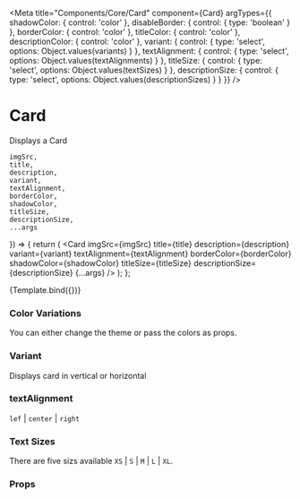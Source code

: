 
<Meta
    title="Components/Core/Card"
    component={Card}
    argTypes={{
        shadowColor: {
            control: 'color'
        },
        disableBorder: {
            control: { type: 'boolean' }
        },
        borderColor: {
            control: 'color'
        },
        titleColor: {
            control: 'color'
        },
        descriptionColor: {
            control: 'color'
        },
        variant: {
            control: {
                type: 'select',
                options: Object.values(variants)
            }
        },
        textAlignment: {
            control: {
                type: 'select',
                options: Object.values(textAlignments)
            }
        },
        titleSize: {
            control: {
                type: 'select',
                options: Object.values(textSizes)
            }
        },
        descriptionSize: {
            control: {
                type: 'select',
                options: Object.values(descriptionSizes)
            }
        }
    }}
/>

# Card

Displays a Card

    imgSrc,
    title,
    description,
    variant,
    textAlignment,
    borderColor,
    shadowColor,
    titleSize,
    descriptionSize,
    ...args
}) => {
    return (
        <Card
            imgSrc={imgSrc}
            title={title}
            description={description}
            variant={variant}
            textAlignment={textAlignment}
            borderColor={borderColor}
            shadowColor={shadowColor}
            titleSize={titleSize}
            descriptionSize={descriptionSize}
            {...args}
        />
    );
};

<Preview>
    <Story
        name="Card"
        args={{
            title: 'Title',
            description: 'Lorem Ipsum is simply dummy text',
            imgSrc: 'https://www.w3schools.com/w3css/img_forest.jpg',
            variant: 'vertical',
            textAlignment: 'left',
            titleSize: 'M',
            descriptionSize: 'XS'
        }}
    >
        {Template.bind({})}
    </Story>
</Preview>

### Color Variations

You can either change the theme or pass the colors as props.

<Preview withToolbar>
    <div>
        <Card
            title="Title"
            description="Lorem Ipsum is simply dummy text"
            imgSrc="https://www.w3schools.com/w3css/img_forest.jpg"
            variant="vertical"
            textAlignment="left"
            titleSize="M"
            descriptionSize="XS"
            borderColor="blue"
            titleColor="green"
            descriptionColor="blue"
            shadowColor="blue"
        />
    </div>
</Preview>

### Variant

Displays card in vertical or horizontal

<Preview withToolbar>
    <div>
        <Card
            title="Title"
            description="Lorem Ipsum is simply dummy text"
            imgSrc="https://www.w3schools.com/w3css/img_forest.jpg"
            variant="vertical"
            textAlignment="left"
            titleSize="M"
            descriptionSize="XS"
            variant="horizontal"
        />
    </div>
</Preview>

### textAlignment

`lef` | `center` | `right`

<Preview withToolbar>
    <div style={{ display: 'flex', flexWrap: 'wrap', justifyContent: 'space-around' }}>
        <Card
            title="Title"
            description="Lorem Ipsum is simply dummy text"
            imgSrc="https://www.w3schools.com/w3css/img_forest.jpg"
            variant="vertical"
            textAlignment="left"
            titleSize="S"
            descriptionSize="XS"
        />
        <Card
            title="Title"
            description="Lorem Ipsum is simply dummy text"
            imgSrc="https://www.w3schools.com/w3css/img_forest.jpg"
            variant="vertical"
            textAlignment="center"
            titleSize="S"
            descriptionSize="XS"
        />
        <Card
            title="Title"
            description="Lorem Ipsum is simply dummy text"
            imgSrc="https://www.w3schools.com/w3css/img_forest.jpg"
            variant="vertical"
            textAlignment="right"
            titleSize="S"
            descriptionSize="XS"
        />
    </div>
</Preview>

### Text Sizes

There are five sizs available `XS` | `S` | `M` | `L` | `XL`.

<Preview withToolbar>
    <div style={{ display: 'flex', flexWrap: 'wrap', justifyContent: 'space-around' }}>
        <Card
            title="Title"
            description="Lorem Ipsum is simply dummy text"
            imgSrc="https://www.w3schools.com/w3css/img_forest.jpg"
            variant="vertical"
            textAlignment="left"
            titleSize="XS"
            descriptionSize="XS"
        />
        <Card
            title="Title"
            description="Lorem Ipsum is simply dummy text"
            imgSrc="https://www.w3schools.com/w3css/img_forest.jpg"
            variant="vertical"
            textAlignment="left"
            titleSize="S"
            descriptionSize="XS"
        />
        <Card
            title="Title"
            description="Lorem Ipsum is simply dummy text"
            imgSrc="https://www.w3schools.com/w3css/img_forest.jpg"
            variant="vertical"
            textAlignment="left"
            titleSize="M"
            descriptionSize="S"
        />
        <Card
            title="Title"
            description="Lorem Ipsum is simply dummy text"
            imgSrc="https://www.w3schools.com/w3css/img_forest.jpg"
            variant="vertical"
            textAlignment="left"
            titleSize="L"
            descriptionSize="M"
        />
        <Card
            title="Title"
            description="Lorem Ipsum is simply dummy text"
            imgSrc="https://www.w3schools.com/w3css/img_forest.jpg"
            variant="vertical"
            textAlignment="left"
            titleSize="XL"
            descriptionSize="L"
        />
    </div>
</Preview>

### Props

<Props story="Card" />
